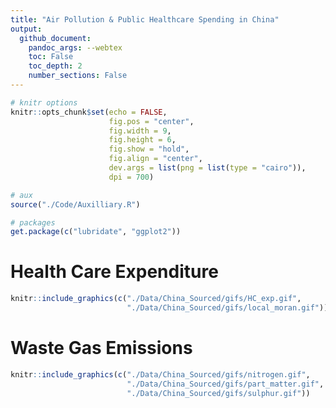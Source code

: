 ```yaml
---
title: "Air Pollution & Public Healthcare Spending in China"
output: 
  github_document:
    pandoc_args: --webtex
    toc: False
    toc_depth: 2
    number_sections: False
---
```


```r
# knitr options
knitr::opts_chunk$set(echo = FALSE,
                      fig.pos = "center",
                      fig.width = 9,
                      fig.height = 6,
                      fig.show = "hold",
                      fig.align = "center",
                      dev.args = list(png = list(type = "cairo")),
                      dpi = 700)

# aux 
source("./Code/Auxilliary.R")

# packages
get.package(c("lubridate", "ggplot2"))
```

# Health Care Expenditure

```r
knitr::include_graphics(c("./Data/China_Sourced/gifs/HC_exp.gif", 
                          "./Data/China_Sourced/gifs/local_moran.gif"))
```

# Waste Gas Emissions

```r
knitr::include_graphics(c("./Data/China_Sourced/gifs/nitrogen.gif",
                          "./Data/China_Sourced/gifs/part_matter.gif",
                          "./Data/China_Sourced/gifs/sulphur.gif"))
```

